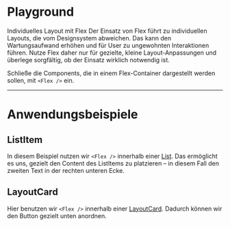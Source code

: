 # Playground

<Alert>
  <Heading>Individuelles Layout mit Flex</Heading>
  <Content>
    Der Einsatz von Flex führt zu individuellen Layouts, die vom Designsystem
    abweichen. Das kann den Wartungsaufwand erhöhen und für User zu ungewohnten
    Interaktionen führen. Nutze Flex daher nur für gezielte, kleine
    Layout-Anpassungen und überlege sorgfältig, ob der Einsatz wirklich
    notwendig ist.
  </Content>
</Alert>

Schließe die Components, die in einem Flex-Container dargestellt werden sollen,
mit `<Flex />` ein.

<LiveCodeEditor bgColor="dark" />

---

# Anwendungsbeispiele

## ListItem

In diesem Beispiel nutzen wir `<Flex />` innerhalb einer
[List](/03-components/structure/list/overview). Das ermöglicht es uns, gezielt
den Content des ListItems zu platzieren – in diesem Fall den zweiten Text in der
rechten unteren Ecke.

<LiveCodeEditor example="listItem" editorCollapsed />

## LayoutCard

Hier benutzen wir `<Flex />` innerhalb einer
[LayoutCard](/03-components/structure/layout-card/overview). Dadurch können wir
den Button gezielt unten anordnen.

<LiveCodeEditor example="layoutCard" editorCollapsed />
